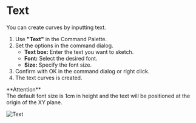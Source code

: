 
# Text

<Reference shortcut="" command="Text" button="" />

You can create curves by inputting text.

1. Use **"Text"** in the Command Palette.
2. Set the options in the command dialog.
   - **Text box:** Enter the text you want to sketch.
   - **Font:** Select the desired font.
   - **Size:** Specify the font size.
3. Confirm with OK in the command dialog or right click.
4. The text curves is created.

<Callout emoji="❗">
**Attention**<br />
The default font size is 1cm in height and the text will be positioned at the origin of the XY plane.
</Callout>

![Text](/img/text.gif)

